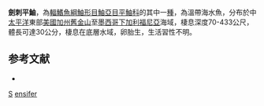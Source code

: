 {{Speciesbox
| taxon = Sebastes ensifer
| image = Sebastes ensifer.jpg
| status = NE
| status_system = IUCN3.1
| binomial_authority =  [[Chen|Chen]], 1971
| synonyms = 
}}

'''劍刺平鮋'''，為[[輻鰭魚綱|輻鰭魚綱]][[鮋形目|鮋形目]][[鮋亞目|鮋亞目]][[平鮋科|平鮋科]]的其中一[[種|種]]，為溫帶海水魚，分布於中[[太平洋|太平洋]]東部[[美國|美國]][[加州|加州]][[舊金山|舊金山]]至[[墨西哥|墨西哥]][[下加利福尼亞|下加利福尼亞]]海域，棲息深度70-433公尺，體長可達30公分，棲息在底層水域，卵胎生，生活習性不明。

==参考文献==
*{{FishBase_species|genus=Sebastes|species=ensifer|year=2014|month=6}}

{{taxonbar}}
[[Category:1971年描述的鱼类|S]]
[[Category:平鮋屬|ensifer]]